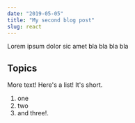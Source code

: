 ```yaml
---
date: "2019-05-05"
title: "My second blog post"
slug: react
---
```


Lorem ipsum dolor sic amet bla bla bla bla

## Topics

More text! Here's a list! It's short.

1. one
2. two
3. and three!.
